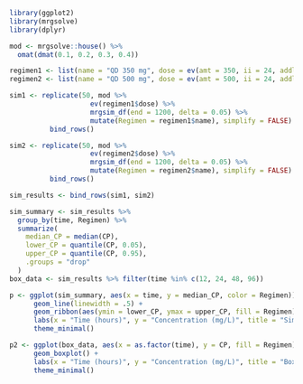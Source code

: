 
```r
library(ggplot2)
library(mrgsolve)
library(dplyr)
```

```r
mod <- mrgsolve::house() %>% 
  omat(dmat(0.1, 0.2, 0.3, 0.4))
```

```r
regimen1 <- list(name = "QD 350 mg", dose = ev(amt = 350, ii = 24, addl = 4))
regimen2 <- list(name = "QD 500 mg", dose = ev(amt = 500, ii = 24, addl = 4))

sim1 <- replicate(50, mod %>%
                    ev(regimen1$dose) %>%
                    mrgsim_df(end = 1200, delta = 0.05) %>%
                    mutate(Regimen = regimen1$name), simplify = FALSE) %>%
          bind_rows()

sim2 <- replicate(50, mod %>%
                    ev(regimen2$dose) %>%
                    mrgsim_df(end = 1200, delta = 0.05) %>%
                    mutate(Regimen = regimen2$name), simplify = FALSE) %>%
          bind_rows()

sim_results <- bind_rows(sim1, sim2)
```

```r
sim_summary <- sim_results %>%
  group_by(time, Regimen) %>%
  summarize(
    median_CP = median(CP),
    lower_CP = quantile(CP, 0.05),
    upper_CP = quantile(CP, 0.95),
    .groups = "drop"
  )
box_data <- sim_results %>% filter(time %in% c(12, 24, 48, 96))
```

```r
p <- ggplot(sim_summary, aes(x = time, y = median_CP, color = Regimen)) +
      geom_line(linewidth = .5) +
      geom_ribbon(aes(ymin = lower_CP, ymax = upper_CP, fill = Regimen), alpha = 0.2, color = NA) +
      labs(x = "Time (hours)", y = "Concentration (mg/L)", title = "Simulation Results") +
      theme_minimal()
```

```r
p2 <- ggplot(box_data, aes(x = as.factor(time), y = CP, fill = Regimen)) +
      geom_boxplot() +
      labs(x = "Time (hours)", y = "Concentration (mg/L)", title = "Boxplots at Selected Time Points") +
      theme_minimal()
```


